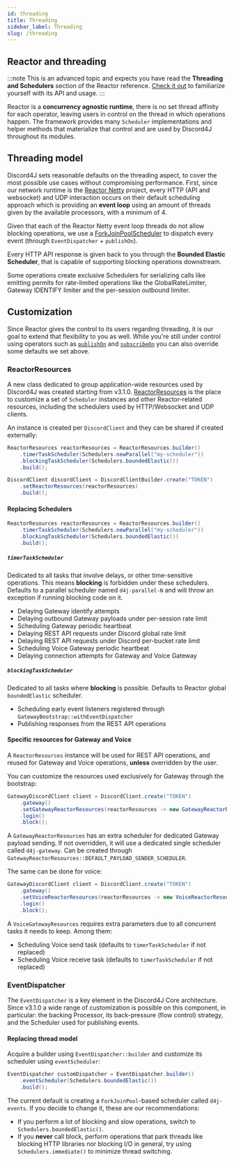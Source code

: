 ```yaml
---
id: threading
title: Threading
sidebar_label: Threading
slug: /threading
---
```


## Reactor and threading

:::note
This is an advanced topic and expects you have read the **Threading and Schedulers** section of the Reactor reference. [Check it out](https://projectreactor.io/docs/core/release/reference/#schedulers) to familiarize yourself with its API and usage.
:::

Reactor is a **concurrency agnostic runtime**, there is no set thread affinity for each operator, leaving users in control on the thread in which operations happen. The framework provides many `Scheduler` implementations and helper methods that materialize that control and are used by Discord4J throughout its modules.

## Threading model

Discord4J sets reasonable defaults on the threading aspect, to cover the most possible use cases without compromising performance. First, since our network runtime is the [Reactor Netty](https://github.com/reactor/reactor-netty) project, every HTTP (API and websocket) and UDP interaction occurs on their default scheduling approach which is providing an **event loop** using an amount of threads given by the available processors, with a minimum of 4.

Given that each of the Reactor Netty event loop threads do not allow blocking operations, we use a [ForkJoinPoolScheduler](https://github.com/reactor/reactor-addons/blob/master/reactor-extra/src/main/java/reactor/scheduler/forkjoin/ForkJoinPoolScheduler.java) to dispatch every event (through `EventDispatcher` + `publishOn`).

Every HTTP API response is given back to you through the **Bounded Elastic Scheduler**, that is capable of supporting blocking operations downstream.

Some operations create exclusive Schedulers for serializing calls like emitting permits for rate-limited operations like the GlobalRateLimiter, Gateway IDENTIFY limiter and the per-session outbound limiter.

## Customization

Since Reactor gives the control to its users regarding threading, it is our goal to extend that flexibility to you as well. While you're still under control using operators such as [`publishOn`](https://projectreactor.io/docs/core/release/reference/#_publishon) and [`subscribeOn`](https://projectreactor.io/docs/core/release/reference/#_subscribeon) you can also override some defaults we set above.

### ReactorResources

A new class dedicated to group application-wide resources used by Discord4J was created starting from v3.1.0. [ReactorResources](https://www.javadoc.io/doc/com.discord4j/discord4j-common/latest/discord4j/common/ReactorResources.html) is the place to customize a set of `Scheduler` instances and other Reactor-related resources, including the schedulers used by HTTP/Websocket and UDP clients.

An instance is created per `DiscordClient` and they can be shared if created externally:

```java
ReactorResources reactorResources = ReactorResources.builder()
    .timerTaskScheduler(Schedulers.newParallel("my-scheduler"))
    .blockingTaskScheduler(Schedulers.boundedElastic())
    .build();

DiscordClient discordClient = DiscordClientBuilder.create("TOKEN")
    .setReactorResources(reactorResources)
    .build();
```

#### Replacing Schedulers

```java
ReactorResources reactorResources = ReactorResources.builder()
    .timerTaskScheduler(Schedulers.newParallel("my-scheduler"))
    .blockingTaskScheduler(Schedulers.boundedElastic())
    .build();
```

##### `timerTaskScheduler`

Dedicated to all tasks that involve delays, or other time-sensitive operations. This means **blocking** is forbidden under these schedulers. Defaults to a parallel scheduler named `d4j-parallel-N` and will throw an exception if running blocking code on it.

- Delaying Gateway identify attempts
- Delaying outbound Gateway payloads under per-session rate limit
- Scheduling Gateway periodic heartbeat
- Delaying REST API requests under Discord global rate limit
- Delaying REST API requests under Discord per-bucket rate limit
- Scheduling Voice Gateway periodic heartbeat
- Delaying connection attempts for Gateway and Voice Gateway

##### `blockingTaskScheduler`

Dedicated to all tasks where **blocking** is possible. Defaults to Reactor global `boundedElastic` scheduler.

- Scheduling early event listeners registered through `GatewayBootstrap::withEventDispatcher`
- Publishing responses from the REST API operations

#### Specific resources for Gateway and Voice

A `ReactorResources` instance will be used for REST API operations, and reused for Gateway and Voice operations, **unless** overridden by the user.

You can customize the resources used exclusively for Gateway through the bootstrap:

```java
GatewayDiscordClient client = DiscordClient.create("TOKEN")
    .gateway()
    .setGatewayReactorResources(reactorResources -> new GatewayReactorResources(...))
    .login()
    .block();
```

A `GatewayReactorResources` has an extra scheduler for dedicated Gateway payload sending. If not overridden, it will use a dedicated single scheduler called `d4j-gateway`. Can be created through `GatewayReactorResources::DEFAULT_PAYLOAD_SENDER_SCHEDULER`.

The same can be done for voice:

```java
GatewayDiscordClient client = DiscordClient.create("TOKEN")
    .gateway()
    .setVoiceReactorResources(reactorResources -> new VoiceReactorResources(...))
    .login()
    .block();
```

A `VoiceGatewayResources` requires extra parameters due to all concurrent tasks it needs to keep. Among them:

- Scheduling Voice send task (defaults to `timerTaskScheduler` if not replaced)
- Scheduling Voice receive task (defaults to `timerTaskScheduler` if not replaced)

### EventDispatcher

The `EventDispatcher` is a key element in the Discord4J Core architecture. Since v3.1.0 a wide range of customization is possible on this component, in particular: the backing Processor, its back-pressure (flow control) strategy, and the Scheduler used for publishing events.

#### Replacing thread model

Acquire a builder using `EventDispatcher::builder` and customize its scheduler using `eventScheduler`:

```java
EventDispatcher customDispatcher = EventDispatcher.builder()
    .eventScheduler(Schedulers.boundedElastic())
    .build();
```

The current default is creating a `ForkJoinPool`-based scheduler called `d4j-events`. If you decide to change it, these are our recommendations:

- If you perform a lot of blocking and slow operations, switch to `Schedulers.boundedElastic()`.
- If you **never** call block, perform operations that park threads like blocking HTTP libraries nor blocking I/O in general, try using `Schedulers.immediate()` to minimize thread switching.
